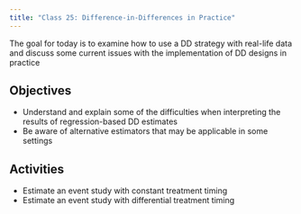 ```yaml
---
title: "Class 25: Difference-in-Differences in Practice"
---
```


The goal for today is to examine how to use a DD strategy with real-life data and discuss some current issues with the implementation of DD designs in practice


## Objectives

- Understand and explain some of the difficulties when interpreting the results of regression-based DD estimates
- Be aware of alternative estimators that may be applicable in some settings

## Activities 

- Estimate an event study with constant treatment timing
- Estimate an event study with differential treatment timing
